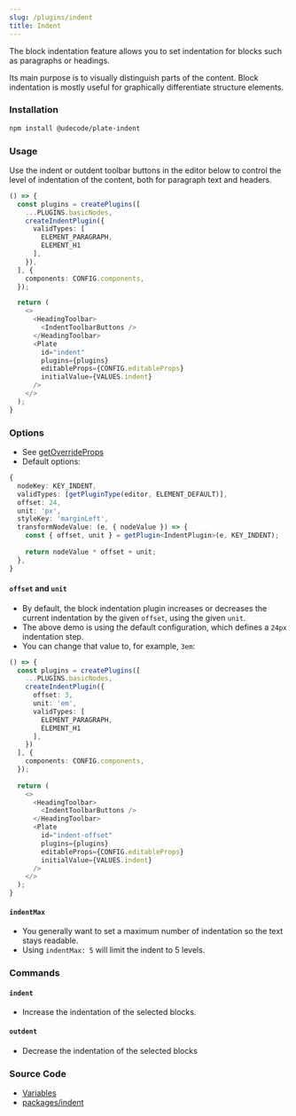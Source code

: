 ```yaml
---
slug: /plugins/indent
title: Indent
---
```


The block indentation feature allows you to set indentation for blocks such as paragraphs or headings.

Its main purpose is to visually distinguish parts of the content.
Block indentation is mostly useful for graphically differentiate structure elements.

### Installation

```bash npm2yarn
npm install @udecode/plate-indent
```

### Usage

Use the indent or outdent toolbar buttons in the editor below to control the level of indentation of the content, both for paragraph text and headers.

```ts live
() => {
  const plugins = createPlugins([
    ...PLUGINS.basicNodes,
    createIndentPlugin({
      validTypes: [
        ELEMENT_PARAGRAPH,
        ELEMENT_H1
      ],
    }),
  ], {
    components: CONFIG.components,
  });

  return (
    <>
      <HeadingToolbar>
        <IndentToolbarButtons />
      </HeadingToolbar>
      <Plate
        id="indent"
        plugins={plugins}
        editableProps={CONFIG.editableProps}
        initialValue={VALUES.indent}
      />
    </>
  );
}
```

### Options

- See [getOverrideProps](/docs/plugin-utils#getoverrideprops)
- Default options:

```ts
{
  nodeKey: KEY_INDENT,
  validTypes: [getPluginType(editor, ELEMENT_DEFAULT)],
  offset: 24,
  unit: 'px',
  styleKey: 'marginLeft',
  transformNodeValue: (e, { nodeValue }) => {
    const { offset, unit } = getPlugin<IndentPlugin>(e, KEY_INDENT);
  
    return nodeValue * offset + unit;
  },
}
```

#### `offset` and `unit`

- By default, the block indentation plugin increases or decreases the current indentation by the given `offset`, using the given `unit`.
- The above demo is using the default configuration, which defines a `24px` indentation step.
- You can change that value to, for example, `3em`:

```ts live
() => {
  const plugins = createPlugins([
    ...PLUGINS.basicNodes,
    createIndentPlugin({
      offset: 3,
      unit: 'em',
      validTypes: [
        ELEMENT_PARAGRAPH,
        ELEMENT_H1
      ],
    })
  ], {
    components: CONFIG.components,
  });
  
  return (
    <>
      <HeadingToolbar>
        <IndentToolbarButtons />
      </HeadingToolbar>
      <Plate
        id="indent-offset"
        plugins={plugins}
        editableProps={CONFIG.editableProps}
        initialValue={VALUES.indent}
      />
    </>
  );
}
```

#### `indentMax`

- You generally want to set a maximum number of indentation so the text stays readable.
- Using `indentMax: 5` will limit the indent to 5 levels.

### Commands

#### `indent`

- Increase the indentation of the selected blocks.

#### `outdent`

- Decrease the indentation of the selected blocks

### Source Code

- [Variables](https://github.com/udecode/plate/blob/main/docs/src/live/live.tsx)
- [packages/indent](https://github.com/udecode/plate/tree/main/packages/indent/src)
